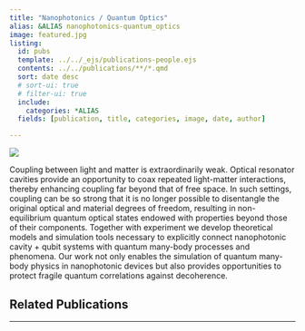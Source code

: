 ```yaml
---
title: "Nanophotonics / Quantum Optics"
alias: &ALIAS nanophotonics-quantum_optics
image: featured.jpg
listing:
  id: pubs
  template: ../../_ejs/publications-people.ejs 
  contents: ../../publications/**/*.qmd
  sort: date desc
  # sort-ui: true
  # filter-ui: true
  include:
    categories: *ALIAS
  fields: [publication, title, categories, image, date, author]

---
```

![](featured.jpg)

Coupling between light and matter is extraordinarily weak. Optical resonator cavities provide an opportunity to coax repeated light-matter interactions, thereby enhancing coupling far beyond that of free space. In such settings, coupling can be so strong that it is no longer possible to disentangle the original optical and material degrees of freedom, resulting in non-equilibrium quantum optical states endowed with properties beyond those of their components. Together with experiment we develop theoretical models and simulation tools necessary to explicitly connect nanophotonic cavity + qubit systems with quantum many-body processes and phenomena. Our work not only enables the simulation of quantum many-body physics in nanophotonic devices but also provides opportunities to protect fragile quantum correlations against decoherence.

## Related Publications
<hr>

:::{#pubs}
:::
